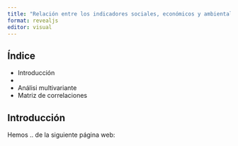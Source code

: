 ```yaml
---
title: "Relación entre los indicadores sociales, económicos y ambientales alrededor del mundo"
format: revealjs
editor: visual
---
```


## Índice

- Introducción
- 
- Análisi multivariante
- Matriz de correlaciones


## Introducción

Hemos .. de la siguiente página web: